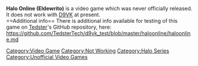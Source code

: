 <strong>Halo Online (Eldewrito)</strong> is a video game which was never officially released.
<br />
It does not work with [[D9VK]] at present.
<br />
==Additional info==
There is additional info available for testing of this game on [[User:Tedster|Tedster]]'s GitHub repository, here:
<br />
https://github.com/TedsterTech/d9vk_test/blob/master/haloonline/haloonline.md

[[Category:Video Game]]
[[Category:Not Working]]
[[Category:Halo Series]]
[[Category:Unofficial Video Games]]
